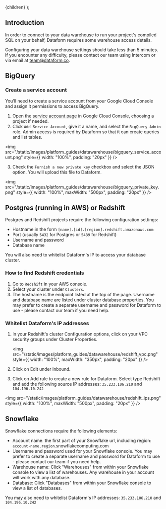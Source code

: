 
  <Documentation title="Configure data warehouse settings">{children}</Documentation>
);

## Introduction

In order to connect to your data warehouse to run your project's compiled SQL on your behalf, Dataform requires some warehouse access details.

Configuring your data warehouse settings should take less than 5 minutes. If you encounter any difficulty, please contact our team using Intercom or via email at [team@dataform.co](mailto:team@dataform.co).

## BigQuery

### Create a service account

You’ll need to create a service account from your Google Cloud Console and assign it permissions to access BigQuery.

1. Open the <a target="_blank" href="https://console.cloud.google.com/projectselector/iam-admin/serviceaccounts">service account page</a> in Google Cloud Console, choosing a project if needed.
2. Click `Add Service Account`, give it a name, and select the `BigQuery Admin` role. Admin access is required by Dataform so that it can create queries and list tables.

<img
  src="/static/images/platform_guides/datawarehouse/bigquery_service_account.png"
  style={{ width: "100%", padding: "20px" }}
/>

3. Check the `Furnish a new private key` checkbox and select the JSON option. You will upload this file to Dataform.

<img
  src="/static/images/platform_guides/datawarehouse/bigquery_private_key.png"
  style={{ width: "100%", maxWidth: "500px", padding: "20px" }}
/>

## Postgres (running in AWS) or Redshift

Postgres and Redshift projects require the following configuration settings:

- Hostname in the form `[name].[id].[region].redshift.amazonaws.com`
- Port (usually `5432` for Postgres or `5439` for Redshift)
- Username and password
- Database name

You will also need to whitelist Dataform's IP to access your database cluster.

### How to find Redshift credentials

1. Go to `Redshift` in your AWS console.
2. Select your cluster under `Clusters`.
3. The hostname is the endpoint listed at the top of the page. Username and database name are listed under cluster database properties.
   You may prefer to create a separate username and password for Dataform to use - please contact our team if you need help.

### Whitelist Dataform's IP addresses

1. In your Redshift's cluster Configuration options, click on your VPC security groups under Cluster Properties.

   <img
     src="/static/images/platform_guides/datawarehouse/redshift_vpc.png"
     style={{ width: "100%", maxWidth: "350px", padding: "20px" }}
   />

2. Click on Edit under Inbound.
3. Click on Add rule to create a new rule for Dataform. Select type Redshift and add the following source IP addresses: `35.233.106.210` and `104.196.10.242`

<img
  src="/static/images/platform_guides/datawarehouse/redshift_ips.png"
  style={{ width: "100%", maxWidth: "500px", padding: "20px" }}
/>

## Snowflake

Snowflake connections require the following elements:

- Account name: the first part of your Snowflake url, including region: `account-name.region`.snowflakecomputing.com
- Username and password used for your Snowflake console. You may prefer to create a separate username and password for Dataform to use - please contact our team if you need help.
- Warehouse name: Click "Warehouses" from within your Snowflake console to view a list of warehouses. Any warehouse in your account will work with any database.
- Database: Click "Databases" from within your Snowflake console to view a list of databases.

You may also need to whitelist Dataform's IP addresses: `35.233.106.210` and `104.196.10.242`
